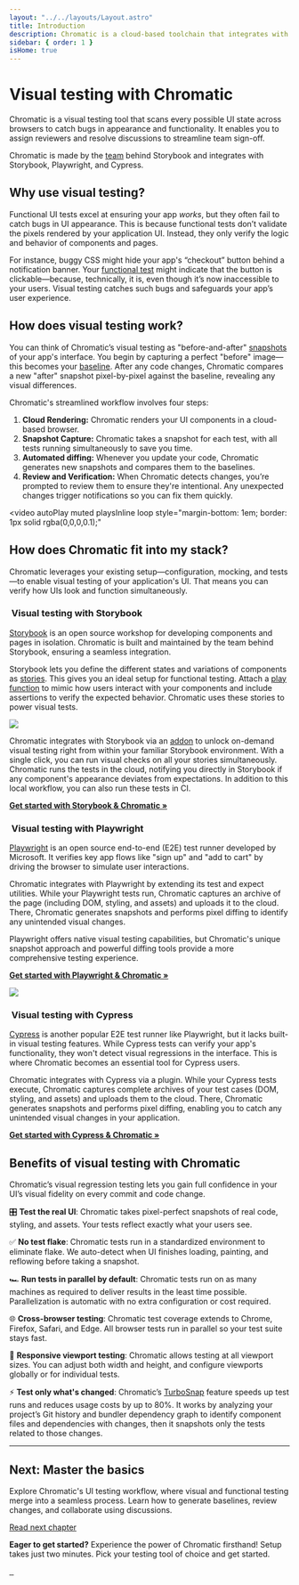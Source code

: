 ```yaml
---
layout: "../../layouts/Layout.astro"
title: Introduction
description: Chromatic is a cloud-based toolchain that integrates with Storybook, Playwright, and Cypress to help teams test and review UI components.
sidebar: { order: 1 }
isHome: true
---
```



# Visual testing with Chromatic

Chromatic is a visual testing tool that scans every possible UI state across browsers to catch bugs in appearance and functionality. It enables you to assign reviewers and resolve discussions to streamline team sign-off.

Chromatic is made by the [team](https://www.chromatic.com/company/about) behind Storybook and integrates with Storybook, Playwright, and Cypress.

<YouTubeCallout
  client:load
  id="zhrboql8UuU"
  summary="Watch a quick demo video of Chromatic's key features"
/>

## Why use visual testing?

Functional UI tests excel at ensuring your app _works_, but they often fail to catch bugs in UI appearance. This is because functional tests don’t validate the pixels rendered by your application UI. Instead, they only verify the logic and behavior of components and pages.

For instance, buggy CSS might hide your app's “checkout” button behind a notification banner. Your [functional test](https://www.chromatic.com/blog/functional-testing/) might indicate that the button is clickable—because, technically, it is, even though it’s now inaccessible to your users. Visual testing catches such bugs and safeguards your app’s user experience.

## How does visual testing work?

You can think of Chromatic’s visual testing as "before-and-after" [snapshots](/docs/snapshots) of your app's interface. You begin by capturing a perfect "before" image—this becomes your [baseline](/docs/branching-and-baselines#whats-a-baseline). After any code changes, Chromatic compares a new "after" snapshot pixel-by-pixel against the baseline, revealing any visual differences.

Chromatic's streamlined workflow involves four steps:

1. **Cloud Rendering:** Chromatic renders your UI components in a cloud-based browser.
2. **Snapshot Capture:** Chromatic takes a snapshot for each test, with all tests running simultaneously to save you time.
3. **Automated diffing:** Whenever you update your code, Chromatic generates new snapshots and compares them to the baselines.
4. **Review and Verification:** When Chromatic detects changes, you’re prompted to review them to ensure they're intentional. Any unexpected changes trigger notifications so you can fix them quickly.

<video
  autoPlay
  muted
  playsInline
  loop
  style="margin-bottom: 1em; border: 1px solid rgba(0,0,0,0.1);"
>
  <source src="/docs/assets/visual-test-hero.mp4" type="video/mp4" />
</video>

## How does Chromatic fit into my stack?

Chromatic leverages your existing setup—configuration, mocking, and tests—to enable visual testing of your application's UI. That means you can verify how UIs look and function simultaneously.

### <img src="/docs/assets/storybook.svg" class="inline-icon" alt="" /> Visual testing with Storybook

[Storybook](https://storybook.js.org) is an open source workshop for developing components and pages in isolation. Chromatic is built and maintained by the team behind Storybook, ensuring a seamless integration.

Storybook lets you define the different states and variations of components as [stories](https://storybook.js.org/docs/get-started/whats-a-story). This gives you an ideal setup for functional testing. Attach a [play function](https://storybook.js.org/docs/writing-stories/play-function) to mimic how users interact with your components and include assertions to verify the expected behavior. Chromatic uses these stories to power visual tests.

![](../../images/workflow-addon.png)

Chromatic integrates with Storybook via an [addon](https://www.chromatic.com/storybook) to unlock on-demand visual testing right from within your familiar Storybook environment. With a single click, you can run visual checks on all your stories simultaneously. Chromatic runs the tests in the cloud, notifying you directly in Storybook if any component's appearance deviates from expectations. In addition to this local workflow, you can also run these tests in CI.

[**Get started with Storybook & Chromatic »**](/docs/storybook/setup)

### <img src="/docs/assets/playwright.svg" class="inline-icon" alt="" /> Visual testing with Playwright

[Playwright](https://playwright.dev/) is an open source end-to-end (E2E) test runner developed by Microsoft. It verifies key app flows like "sign up" and "add to cart" by driving the browser to simulate user interactions.

Chromatic integrates with Playwright by extending its test and expect utilities. While your Playwright tests run, Chromatic captures an archive of the page (including DOM, styling, and assets) and uploads it to the cloud. There, Chromatic generates snapshots and performs pixel diffing to identify any unintended visual changes.

Playwright offers native visual testing capabilities, but Chromatic's unique snapshot approach and powerful diffing tools provide a more comprehensive testing experience.

[**Get started with Playwright & Chromatic »**](/docs/playwright/setup)

![](../../images/workflow-e2e-visual-test.png)

### <img src="/docs/assets/cypress.svg" class="inline-icon" alt="" /> Visual testing with Cypress

[Cypress](https://www.cypress.io/) is another popular E2E test runner like Playwright, but it lacks built-in visual testing features. While Cypress tests can verify your app's functionality, they won't detect visual regressions in the interface. This is where Chromatic becomes an essential tool for Cypress users.

Chromatic integrates with Cypress via a plugin. While your Cypress tests execute, Chromatic captures complete archives of your test cases (DOM, styling, and assets) and uploads them to the cloud. There, Chromatic generates snapshots and performs pixel diffing, enabling you to catch any unintended visual changes in your application.

[**Get started with Cypress & Chromatic »**](/docs/cypress/setup)

## Benefits of visual testing with Chromatic

Chromatic’s visual regression testing lets you gain full confidence in your UI’s visual fidelity on every commit and code change.

🎛️ **Test the real UI**: Chromatic takes pixel-perfect snapshots of real code, styling, and assets. Your tests reflect exactly what your users see.

✅ **No test flake**: Chromatic tests run in a standardized environment to eliminate flake. We auto-detect when UI finishes loading, painting, and reflowing before taking a snapshot.

🏎️ **Run tests in parallel by default**: Chromatic tests run on as many machines as required to deliver results in the least time possible. Parallelization is automatic with no extra configuration or cost required.

🌐 **Cross-browser testing**: Chromatic test coverage extends to Chrome, Firefox, Safari, and Edge. All browser tests run in parallel so your test suite stays fast.

📲 **Responsive viewport testing**: Chromatic allows testing at all viewport sizes. You can adjust both width and height, and configure viewports globally or for individual tests.

⚡ **Test only what's changed**: Chromatic’s [TurboSnap](https://www.chromatic.com/features/turbosnap) feature speeds up test runs and reduces usage costs by up to 80%. It works by analyzing your project’s Git history and bundler dependency graph to identify component files and dependencies with changes, then it snapshots only the tests related to those changes.

---

## Next: Master the basics

Explore Chromatic's UI testing workflow, where visual and functional testing merge into a seamless process. Learn how to generate baselines, review changes, and collaborate using discussions.

<a class="btn primary round" href="/docs/test">
  Read next chapter
</a>

**Eager to get started?** Experience the power of Chromatic firsthand! Setup takes just two minutes. Pick your testing tool of choice and get started.

<div class="btn-integration-group">
  <a class="btn-integration" href="/docs/storybook/setup" title="Storybook">
    <img src="/docs/assets/storybook.svg" alt="" />
  </a>
  <a class="btn-integration" href="/docs/playwright/setup" title="Playwright">
    <img src="/docs/assets/playwright.svg" alt="" />
  </a>
  <a class="btn-integration" href="/docs/cypress/setup" title="Cypress">
    <img src="/docs/assets/cypress.svg" alt="" />
  </a>
</div>
